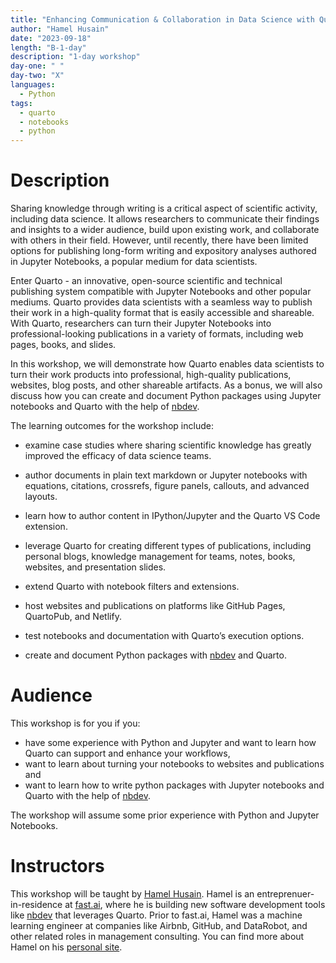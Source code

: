 ```yaml
---
title: "Enhancing Communication & Collaboration in Data Science with Quarto and Jupyter Notebooks"
author: "Hamel Husain"
date: "2023-09-18"
length: "B-1-day"
description: "1-day workshop"
day-one: " "
day-two: "X"
languages:
  - Python
tags:
  - quarto
  - notebooks
  - python
---
```


# Description

Sharing knowledge through writing is a critical aspect of scientific activity, including data science. It allows researchers to communicate their findings and insights to a wider audience, build upon existing work, and collaborate with others in their field. However, until recently, there have been limited options for publishing long-form writing and expository analyses authored in Jupyter Notebooks, a popular medium for data scientists.

Enter Quarto - an innovative, open-source scientific and technical publishing system compatible with Jupyter Notebooks and other popular mediums. Quarto provides data scientists with a seamless way to publish their work in a high-quality format that is easily accessible and shareable. With Quarto, researchers can turn their Jupyter Notebooks into professional-looking publications in a variety of formats, including web pages, books, and slides.

In this workshop, we will demonstrate how Quarto enables data scientists to turn their work products into professional, high-quality publications, websites, blog posts, and other shareable artifacts.  As a bonus, we will also discuss how you can create and document Python packages using Jupyter notebooks and Quarto with the help of [nbdev](https://nbdev.fast.ai/).

The learning outcomes for the workshop include:

-   examine case studies where sharing scientific knowledge has greatly improved the efficacy of data science teams.

-   author documents in plain text markdown or Jupyter notebooks with equations, citations, crossrefs, figure panels, callouts, and advanced layouts.

-   learn how to author content in IPython/Jupyter and the Quarto VS Code extension.

-   leverage Quarto for creating different types of publications, including personal blogs, knowledge management for teams, notes, books, websites, and presentation slides.

-   extend Quarto with notebook filters and extensions.

-   host websites and publications on platforms like GitHub Pages, QuartoPub, and Netlify.

-   test notebooks and documentation with Quarto's execution options.

-   create and document Python packages with [nbdev](https://nbdev.fast.ai/) and Quarto. 

# Audience

This workshop is for you if you:

-   have some experience with Python and Jupyter and want to learn how Quarto can support and enhance your workflows,
-   want to learn about turning your notebooks to websites and publications and
-   want to learn how to write python packages with Jupyter notebooks and Quarto with the help of [nbdev](https://nbdev.fast.ai/).

The workshop will assume some prior experience with Python and Jupyter Notebooks.

# Instructors

This workshop will be taught by [Hamel Husain](https://hamel.dev).  Hamel is an entreprenuer-in-residence at [fast.ai](https://github.com/fastai), where he is building new software development tools like [nbdev](https://github.com/fastai/nbdev) that leverages Quarto.  Prior to fast.ai, Hamel was a machine learning engineer at companies like Airbnb, GitHub, and DataRobot, and other related roles in management consulting.  You can find more about Hamel on his [personal site](https://hamel.dev/).
